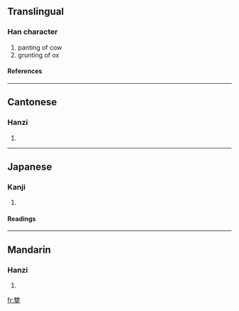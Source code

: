 ==Translingual==
===Han character===
{{Han char|rn=93|rad=牛|as=16|sn=20|four=2050<sub>1</sub>|canj=人土竹手 (OGHQ)}}
# panting of cow
# grunting of ox
====References====
{{Han ref|kx=0705.100|dkj=20210|dj=1118.010|hdz=31821.150|uh=72A8|ud=29352|bh=F46C|bd=62572}}

----
==Cantonese==
===Hanzi===
{{yue-hanzi|jyut=|y=chau4}}
# {{defn|Cantonese}}

----
==Japanese==
===Kanji===
{{ja-kanji|grade=|rs=牛16}}
# {{defn|Japanese}} 
====Readings====
{{ja-readings|on=[[しゅう]] (shū), [[しゅ]] (shu)|kun=}}

----
==Mandarin==
===Hanzi===
{{cmn-hanzi|pin=[[chōu]] ([[chou1]]), [[wéi]] ([[wei2]])|wg=ch'ou<sup>1</sup>, wei<sup>2</sup>}}
# {{defn|Mandarin}}

[[fr:犨]]